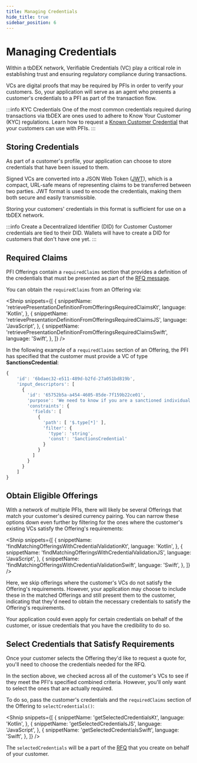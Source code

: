 ```yaml
---
title: Managing Credentials
hide_title: true
sidebar_position: 6
---
```



<LanguageSwitcher languages="JavaScript, Kotlin, Swift" />

# Managing Credentials

Within a tbDEX network, <Web5Url to="/verifiable-credentials/what-are-vcs">Verifiable Credentials (VC)</Web5Url> play a critical role in establishing trust and ensuring regulatory compliance during transactions.

VCs are digital proofs that may be required by PFIs in order to verify your customers.
So, your application will serve as an agent who presents a customer's credentials to a PFI as part of the transaction flow.

:::info KYC Credentials
One of the most common credentials required during transactions via tbDEX are ones used to adhere to Know Your Customer (KYC) regulations.
Learn how to request a [Known Customer Credential](/docs/tbdex/issuer/kcc/kcc-wallet) that your customers can use with PFIs.
:::

## Storing Credentials

As part of a customer's profile, your application can choose to store credentials that have been issued to them.

Signed VCs are converted into a JSON Web Token ([JWT](https://jwt.io/)), which is a compact, URL-safe means of representing claims to be transferred between two parties.
JWT format is used to encode the credentials, making them both secure and easily transmissible.

Storing your customers' credentials in this format is sufficient for use on a tbDEX network.

:::info Create a Decentralized Identifier (DID) for Customer
Customer credentials are tied to their <Web5Url to="/decentralized-identifiers/what-are-dids">DID</Web5Url>. Wallets will have to <Web5Url to="/decentralized-identifiers/how-to-create-did">create a DID</Web5Url> for customers that don't have one yet.
:::

## Required Claims

PFI Offerings contain a `requiredClaims` section that provides a definition of the credentials that must be presented as part of the [RFQ message](/docs/tbdex/wallet/send-rfq).

You can obtain the `requiredClaims` from an Offering via:

<Shnip
  snippets={[
    {
      snippetName:
        'retrievePresentationDefinitionFromOfferingsRequiredClaimsKt',
      language: 'Kotlin',
    },
    {
      snippetName:
        'retrievePresentationDefinitionFromOfferingsRequiredClaimsJS',
      language: 'JavaScript',
    },
    {
      snippetName:
        'retrievePresentationDefinitionFromOfferingsRequiredClaimsSwift',
      language: 'Swift',
    },
  ]}
/>

In the following example of a `requiredClaims` section of an Offering, the PFI has specified that the customer must provide a VC of type **SanctionsCredential**:

```js
{
    'id': '6bdaec32-e511-489d-b2fd-27a051bd819b',
    'input_descriptors': [
      {
        'id': '65752b5a-a454-4605-85de-7f159b22ce01',
        'purpose': 'We need to know if you are a sanctioned individual',
        'constraints': {
          'fields': [
            {
              'path': [ '$.type[*]' ],
              'filter': {
                'type': 'string',
                'const': 'SanctionsCredential'
              }
            }
          ]
        }
      }
    ]
}
```

## Obtain Eligible Offerings

With a network of multiple PFIs, there will likely be several Offerings that match your customer's desired currency pairing.
You can narrow these options down even further by filtering for the ones where the customer's existing VCs satisfy the Offering's requirements:

<Shnip
  snippets={[
    {
      snippetName: 'findMatchingOfferingsWithCredentialValidationKt',
      language: 'Kotlin',
    },
    {
      snippetName: 'findMatchingOfferingsWithCredentialValidationJS',
      language: 'JavaScript',
    },
    {
      snippetName: 'findMatchingOfferingsWithCredentialValidationSwift',
      language: 'Swift',
    },
  ]}
/>

Here, we skip offerings where the customer's VCs do not satisfy the Offering's requirements.
However, your application may choose to include these in the matched Offerings and still present them to the customer, indicating that they'd need to obtain the necessary credentials to satisfy the Offering's requirements.

Your application could even apply for certain credentials on behalf of the customer, or <Web5Url to="/verifiable-credentials/vc-issuance">issue credentials</Web5Url> that you have the credibility to do so.

## Select Credentials that Satisfy Requirements

Once your customer selects the Offering they'd like to request a quote for, you'll need to choose the credentials needed for the RFQ.

In the section above, we checked across all of the customer's VCs to see if they meet the PFI's specified combined criteria.
However, you'll only want to select the ones that are actually required.

To do so, pass the customer's credentials and the `requiredClaims` section of the Offering to `selectCredentials()`:

<Shnip
  snippets={[
    {
      snippetName: 'getSelectedCredentialsKt',
      language: 'Kotlin',
    },
    {
      snippetName: 'getSelectedCredentialsJS',
      language: 'JavaScript',
    },
    {
      snippetName: 'getSelectedCredentialsSwift',
      language: 'Swift',
    },
  ]}
/>

The `selectedCredentials` will be a part of the [RFQ](/docs/tbdex/wallet/send-rfq) that you create on behalf of your customer.
